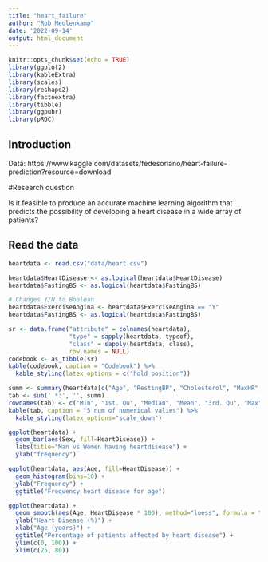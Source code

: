 ```yaml
---
title: "heart_failure"
author: "Rob Meulenkamp"
date: '2022-09-14'
output: html_document
---
```


```r
knitr::opts_chunk$set(echo = TRUE)
library(ggplot2)
library(kableExtra)
library(scales)
library(reshape2)
library(factoextra)
library(tibble)
library(ggpubr)
library(pROC)
```


## Introduction




Data:
https://www.kaggle.com/datasets/fedesoriano/heart-failure-prediction?resource=download


#Research question

Is it feasible to produce an accurate machine learning algorithm that predicts the possibility of developing a heart disease in a wide array of patients? 

## Read the data

```r

heartdata <- read.csv("data/heart.csv")

```



```r

heartdata$HeartDisease <- as.logical(heartdata$HeartDisease)
heartdata$FastingBS <- as.logical(heartdata$FastingBS)

# Changes Y/N to Boolean
heartdata$ExerciseAngina <- heartdata$ExerciseAngina == "Y"
heartdata$FastingBS <- as.logical(heartdata$FastingBS)
```



```r
sr <- data.frame("attribute" = colnames(heartdata),
                 "type" = sapply(heartdata, typeof), 
                 "class" = sapply(heartdata, class),
                 row.names = NULL)
codebook <- as_tibble(sr)
kable(codebook, caption = "Codebook") %>%
  kable_styling(latex_options = c("hold_position"))
```



```r
summ <- summary(heartdata[c("Age", "RestingBP", "Cholesterol", "MaxHR", "Oldpeak")])
tab <- sub('.*:', '', summ)
rownames(tab) <- c("Min", "1st. Qu", "Median", "Mean", "3rd. Qu", "Max")
kable(tab, caption = "5 num of numerical valies") %>% 
  kable_styling(latex_options="scale_down")
```


```r
ggplot(heartdata) +
  geom_bar(aes(Sex, fill=HeartDisease)) +
  labs(title="Man vs Women having heartdisease") +
  ylab("frequency")

```

```r
ggplot(heartdata, aes(Age, fill=HeartDisease)) +
  geom_histogram(bins=10) +
  ylab("Frequency") +
  ggtitle("Frequency heart disease for age")
```


```r
ggplot(heartdata) + 
  geom_smooth(aes(Age, HeartDisease * 100), method="loess", formula = "y ~ x", color=hue_pal()(1)) + 
  ylab("Heart Disease (%)") + 
  xlab("Age (years)") +
  ggtitle("Percentage of patients affected by heart disease") + 
  ylim(c(0, 100)) +
  xlim(c(25, 80))

```

```r



```






